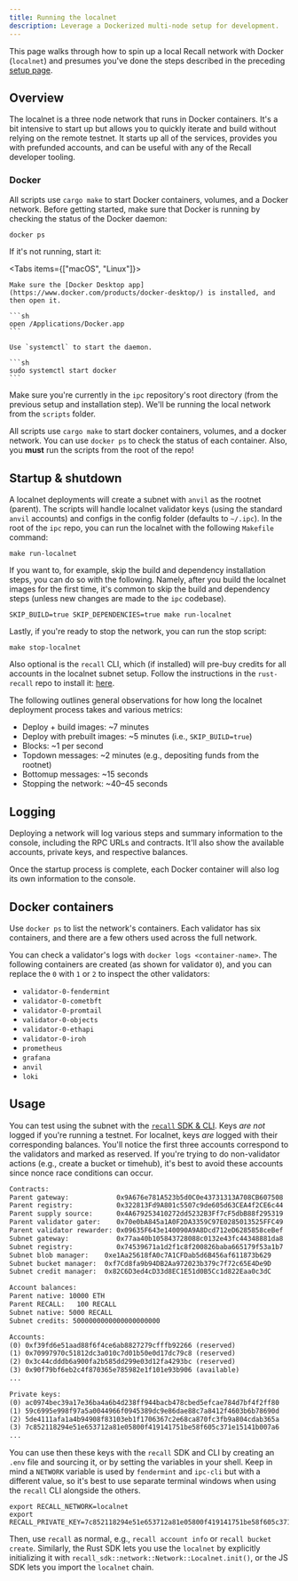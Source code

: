 ```yaml
---
title: Running the localnet
description: Leverage a Dockerized multi-node setup for development.
---
```


This page walks through how to spin up a local Recall network with Docker (`localnet`) and presumes
you've done the steps described in the preceding [setup page](/advanced/tools/local).

## Overview

The localnet is a three node network that runs in Docker containers. It's a bit intensive to start
up but allows you to quickly iterate and build without relying on the remote testnet. It starts up
all of the services, provides you with prefunded accounts, and can be useful with any of the Recall
developer tooling.

### Docker

All scripts use `cargo make` to start Docker containers, volumes, and a Docker network. Before
getting started, make sure that Docker is running by checking the status of the Docker daemon:

```sh
docker ps
```

If it's not running, start it:

<Tabs items={["macOS", "Linux"]}>

  <Tab value="macOS">

    Make sure the [Docker Desktop app](https://www.docker.com/products/docker-desktop/) is installed, and then open it.

    ```sh
    open /Applications/Docker.app
    ```

  </Tab>
  <Tab value="Linux">

    Use `systemctl` to start the daemon.

    ```sh
    sudo systemctl start docker
    ```

  </Tab>
</Tabs>

Make sure you're currently in the `ipc` repository's root directory (from the previous setup and
installation step). We'll be running the local network from the `scripts` folder.

All scripts use `cargo make` to start docker containers, volumes, and a docker network. You can use
`docker ps` to check the status of each container. Also, you **must** run the scripts from the root
of the repo!

## Startup & shutdown

A localnet deployments will create a subnet with `anvil` as the rootnet (parent). The scripts will
handle localnet validator keys (using the standard `anvil` accounts) and configs in the config
folder (defaults to `~/.ipc`). In the root of the `ipc` repo, you can run the localnet with the
following `Makefile` command:

```shell
make run-localnet
```

If you want to, for example, skip the build and dependency installation steps, you can do so with
the following. Namely, after you build the localnet images for the first time, it's common to skip
the build and dependency steps (unless new changes are made to the `ipc` codebase).

```shell
SKIP_BUILD=true SKIP_DEPENDENCIES=true make run-localnet
```

Lastly, if you're ready to stop the network, you can run the stop script:

```shell
make stop-localnet
```

Also optional is the `recall` CLI, which (if installed) will pre-buy credits for all accounts in the
localnet subnet setup. Follow the instructions in the `rust-recall` repo to install it:
[here](https://github.com/recallnet/rust-recall).

The following outlines general observations for how long the localnet deployment process takes and
various metrics:

- Deploy + build images: ~7 minutes
- Deploy with prebuilt images: ~5 minutes (i.e., `SKIP_BUILD=true`)
- Blocks: ~1 per second
- Topdown messages: ~2 minutes (e.g., depositing funds from the rootnet)
- Bottomup messages: ~15 seconds
- Stopping the network: ~40–45 seconds

## Logging

Deploying a network will log various steps and summary information to the console, including the RPC
URLs and contracts. It'll also show the available accounts, private keys, and respective balances.

Once the startup process is complete, each Docker container will also log its own information to the
console.

## Docker containers

Use `docker ps` to list the network's containers. Each validator has six containers, and there are a
few others used across the full network.

You can check a validator's logs with `docker logs <container-name>`. The following containers are
created (as shown for validator `0`), and you can replace the `0` with `1` or `2` to inspect the
other validators:

- `validator-0-fendermint`
- `validator-0-cometbft`
- `validator-0-promtail`
- `validator-0-objects`
- `validator-0-ethapi`
- `validator-0-iroh`
- `prometheus`
- `grafana`
- `anvil`
- `loki`

## Usage

You can test using the subnet with the
[`recall` SDK & CLI](https://github.com/recallnet/rust-recall). Keys _are not_ logged if you're
running a testnet. For localnet, keys _are_ logged with their corresponding balances. You'll notice
the first three accounts correspond to the validators and marked as reserved. If you're trying to do
non-validator actions (e.g., create a bucket or timehub), it's best to avoid these accounts since
nonce race conditions can occur.

```txt
Contracts:
Parent gateway:            0x9A676e781A523b5d0C0e43731313A708CB607508
Parent registry:           0x322813Fd9A801c5507c9de605d63CEA4f2CE6c44
Parent supply source:      0x4A679253410272dd5232B3Ff7cF5dbB88f295319
Parent validator gater:    0x70e0bA845a1A0F2DA3359C97E0285013525FFC49
Parent validator rewarder: 0x09635F643e140090A9A8Dcd712eD6285858ceBef
Subnet gateway:            0x77aa40b105843728088c0132e43fc44348881da8
Subnet registry:           0x74539671a1d2f1c8f200826baba665179f53a1b7
Subnet blob manager:    0xe1Aa25618fA0c7A1CFDab5d6B456af611873b629
Subnet bucket manager:  0xf7Cd8fa9b94DB2Aa972023b379c7f72c65E4De9D
Subnet credit manager:  0x82C6D3ed4cD33d8EC1E51d0B5Cc1d822Eaa0c3dC

Account balances:
Parent native: 10000 ETH
Parent RECALL:   100 RECALL
Subnet native: 5000 RECALL
Subnet credits: 5000000000000000000000

Accounts:
(0) 0xf39fd6e51aad88f6f4ce6ab8827279cfffb92266 (reserved)
(1) 0x70997970c51812dc3a010c7d01b50e0d17dc79c8 (reserved)
(2) 0x3c44cdddb6a900fa2b585dd299e03d12fa4293bc (reserved)
(3) 0x90f79bf6eb2c4f870365e785982e1f101e93b906 (available)
...

Private keys:
(0) ac0974bec39a17e36ba4a6b4d238ff944bacb478cbed5efcae784d7bf4f2ff80
(1) 59c6995e998f97a5a0044966f0945389dc9e86dae88c7a8412f4603b6b78690d
(2) 5de4111afa1a4b94908f83103eb1f1706367c2e68ca870fc3fb9a804cdab365a
(3) 7c852118294e51e653712a81e05800f419141751be58f605c371e15141b007a6
...
```

You can use then these keys with the `recall` SDK and CLI by creating an `.env` file and sourcing
it, or by setting the variables in your shell. Keep in mind a `NETWORK` variable is used by
`fendermint` and `ipc-cli` but with a different value, so it's best to use separate terminal windows
when using the `recall` CLI alongside the others.

```dotenv
export RECALL_NETWORK=localnet
export RECALL_PRIVATE_KEY=7c852118294e51e653712a81e05800f419141751be58f605c371e15141b007a6
```

Then, use `recall` as normal, e.g., `recall account info` or `recall bucket create`. Similarly, the
Rust SDK lets you use the `localnet` by explicitly initializing it with
`recall_sdk::network::Network::Localnet.init()`, or the JS SDK lets you import the `localnet` chain.
